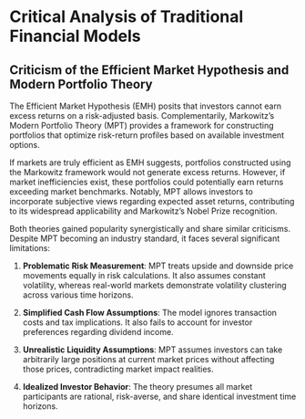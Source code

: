 # Critical Analysis of Traditional Financial Models

## Criticism of the Efficient Market Hypothesis and Modern Portfolio Theory

The Efficient Market Hypothesis (EMH) posits that investors cannot earn excess
returns on a risk-adjusted basis. Complementarily, Markowitz's Modern Portfolio
Theory (MPT) provides a framework for constructing portfolios that optimize
risk-return profiles based on available investment options.

If markets are truly efficient as EMH suggests, portfolios constructed using the
Markowitz framework would not generate excess returns. However, if market
inefficiencies exist, these portfolios could potentially earn returns exceeding
market benchmarks. Notably, MPT allows investors to incorporate subjective
views regarding expected asset returns, contributing to its widespread
applicability and Markowitz's Nobel Prize recognition.

Both theories gained popularity synergistically and share similar criticisms.
Despite MPT becoming an industry standard, it faces several significant
limitations:

1. **Problematic Risk Measurement**: MPT treats upside and downside price
   movements equally in risk calculations. It also assumes constant volatility,
   whereas real-world markets demonstrate volatility clustering across various
   time horizons.

2. **Simplified Cash Flow Assumptions**: The model ignores transaction costs and
   tax implications. It also fails to account for investor preferences regarding
   dividend income.

3. **Unrealistic Liquidity Assumptions**: MPT assumes investors can take
   arbitrarily large positions at current market prices without affecting those
   prices, contradicting market impact realities.

4. **Idealized Investor Behavior**: The theory presumes all market participants
   are rational, risk-averse, and share identical investment time horizons.
